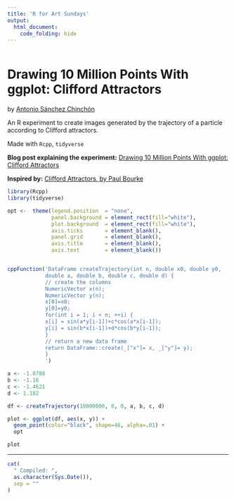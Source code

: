 ```yaml
---
title: 'R for Art Sundays'
output: 
  html_document:
    code_folding: hide
---
```


```r
```

# Drawing 10 Million Points With ggplot: Clifford Attractors

by [Antonio Sánchez Chinchón](https://twitter.com/aschinchon)

An R experiment to create images generated by the trajectory of a particle according to Clifford attractors.

Made with `Rcpp`, `tidyverse`


**Blog post explaining the experiment:** [Drawing 10 Million Points With ggplot: Clifford Attractors](https://fronkonstin.com/2017/11/07/drawing-10-million-points-with-ggplot-clifford-attractors/)

**Inspired by:** [Clifford Attractors, by Paul Bourke](http://paulbourke.net/fractals/clifford/)


```r

library(Rcpp)
library(tidyverse)

opt <-  theme(legend.position  = "none",
              panel.background = element_rect(fill="white"),
              plot.background  = element_rect(fill="white"),
              axis.ticks       = element_blank(),
              panel.grid       = element_blank(),
              axis.title       = element_blank(),
              axis.text        = element_blank())


cppFunction('DataFrame createTrajectory(int n, double x0, double y0, 
            double a, double b, double c, double d) {
            // create the columns
            NumericVector x(n);
            NumericVector y(n);
            x[0]=x0;
            y[0]=y0;
            for(int i = 1; i < n; ++i) {
            x[i] = sin(a*y[i-1])+c*cos(a*x[i-1]);
            y[i] = sin(b*x[i-1])+d*cos(b*y[i-1]);
            }
            // return a new data frame
            return DataFrame::create(_["x"]= x, _["y"]= y);
            }
            ')

a <- -1.8788
b <- -1.16
c <- -1.4621
d <- 1.182

df <- createTrajectory(10000000, 0, 0, a, b, c, d)

plot <- ggplot(df, aes(x, y)) + 
  geom_point(color="black", shape=46, alpha=.01) + 
  opt

plot

```



-----


```r

cat(
  " Compiled: ",
  as.character(Sys.Date()),
  sep = ""
)
```
